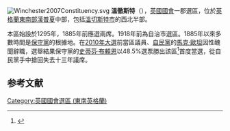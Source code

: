 {{noteta
|1=zh-tw:溫徹斯特; zh-cn:温彻斯特; zh-hk:溫車士打; zh-sg:溫徹斯特;
}}
[[File:Winchester2007Constituency.svg|right]]
'''溫徹斯特'''（{{lang-en|Winchester}}），[[英國|英國]][[英國國會|國會]]一郡選區，位於[[英格蘭|英格蘭]][[東南英格蘭|東南部]][[漢普夏|漢普夏]]中部，包括[[溫切斯特市|溫切斯特市]]的西北半部。

本區始設於1295年，1885年前應選兩席。1918年前為自治市選區。1885年以來多數時間是[[保守黨_(英國)|保守黨]]的根據地。在[[2010年英國大選|2010年大選]]前當區議員、[[自由民主黨_(英國)|自民黨]]的[[馬克·歐坦|馬克·歐坦]]因性醜聞辭職，選舉結果保守黨的[[史蒂芬·布賴恩|史蒂芬·布賴恩]]以48.5%選票勝出該區<ref name="">{{cite news
|publisher=[[英國廣播公司|英國廣播公司]]
|date=2010年5月7日
|title=Election 2010/Constituency/Winchester
|url=http://news.bbc.co.uk/1/shared/election2010/results/constituency/f17.stm
|accessdate=2010年9月27日
|archive-date=2017年8月23日
|archive-url=https://web.archive.org/web/20170823102210/http://news.bbc.co.uk/1/shared/election2010/results/constituency/f17.stm
|dead-url=no
}}</ref>首度當選，從自民黨手中搶回失去十三年議席。

==参考文献==
<div class="references-small">
<references></references>
</div>
{{英國國會選區 (東南英格蘭)}}
{{DEFAULTSORT:Winchester}}
[[Category:英國國會選區_(東南英格蘭)|Category:英國國會選區 (東南英格蘭)]]